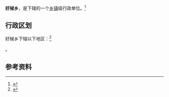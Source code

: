 {{中国乡级行政区|62/12/23/216/000}}

'''好梯乡'''，是{{PRC admin/fullname|62/12/23/216/000|3}}下辖的一个[[乡镇|乡镇]]级行政单位。<ref>{{PRC admin/ref sgc|{{PRC admin/parent|62/12/23/216/000}}}}</ref>

== 行政区划 ==

好梯乡下辖以下地区：<ref>{{PRC admin/ref sgc|62/12/23/216/000}}</ref>

{{PRC admin/children|62/12/23/216/000}}。

== 参考资料 ==

{{reflist}}

{{行政区划小作品}}
{{PRC admin/navcat|62/12/23/216/000}}